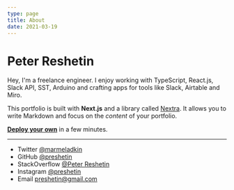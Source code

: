 ```yaml
---
type: page
title: About
date: 2021-03-19
---
```


# Peter Reshetin

Hey, I'm a freelance engineer. I enjoy working with TypeScript, React.js, Slack API, SST, Arduino and crafting apps for tools like Slack, Airtable and Miro.

This portfolio is built with **Next.js** and a library called [Nextra](https://nextra.vercel.app/). It allows you to write Markdown and focus on the _content_ of your portfolio.

[**Deploy your own**](https://vercel.com/new/clone?demo-title=Portfolio+Starter+Kit&demo-description=Easily+create+a+portfolio+with+Next.js+and+Markdown.&demo-url=https%3A%2F%2Fdemo.vercel.blog%2F&demo-image=%2F%2Fimages.ctfassets.net%2Fe5382hct74si%2F2aC4eHLrOKmT4fnLfoNGK2%2F14b1e6bbe598ec023ffe85001d31e634%2FCleanShot_2022-04-11_at_23.12.01.png&project-name=Portfolio+Starter+Kit&repository-name=portfolio-starter-kit&repository-url=https%3A%2F%2Fgithub.com%2Fvercel%2Fnextjs-portfolio-starter&from=templates&skippable-integrations=1&teamCreateStatus=hidden) in a few minutes.

---

- Twitter [@marmeladkin](https://twitter.com/marmeladkin)
- GitHub [@preshetin](https://github.com/preshetin)
- StackOverflow [@Peter Reshetin](https://stackoverflow.com/users/4990125/peter-reshetin)
- Instagram [@preshetin](https://instagram.com/preshetin)
- Email preshetin@gmail.com
